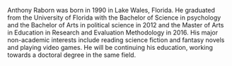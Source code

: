 <!--
  Just type your bio in between the brackets
-->

Anthony Raborn was born in 1990 in Lake Wales, Florida. He graduated from the University of Florida with the Bachelor of Science in psychology and the Bachelor of Arts in political science in 2012 and the Master of Arts in Education in Research and Evaluation Methodology in 2016. His major non-academic interests include reading science fiction and fantasy novels and playing video games. He will be continuing his education, working towards a doctoral degree in the same field. 
